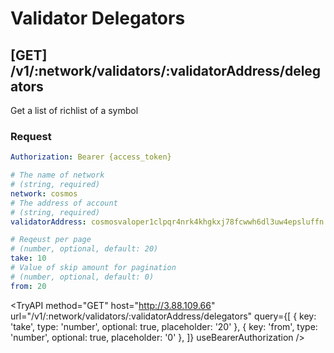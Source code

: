 # Validator Delegators

## **[GET]** /v1/:network/validators/:validatorAddress/delegators

Get a list of richlist of a symbol

### Request

```yaml filename="Headers"
Authorization: Bearer {access_token}
```

```yaml filename="Parameters"
# The name of network
# (string, required)
network: cosmos
# The address of account
# (string, required)
validatorAddress: cosmosvaloper1clpqr4nrk4khgkxj78fcwwh6dl3uw4epsluffn
```

```yaml filename="Queries"
# Reqeust per page
# (number, optional, default: 20)
take: 10
# Value of skip amount for pagination
# (number, optional, default: 0)
from: 20
```


<TryAPI
  method="GET"
  host="http://3.88.109.66"
  url="/v1/:network/validators/:validatorAddress/delegators"
  query={[
    { key: 'take', type: 'number', optional: true, placeholder: '20' },
    { key: 'from', type: 'number', optional: true, placeholder: '0' },
  ]}
  useBearerAuthorization
/>
